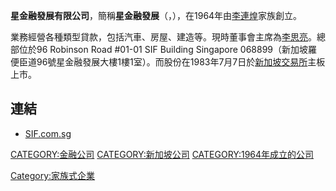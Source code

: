 '''星金融發展有限公司'''，簡稱'''星金融發展'''（'''{{lang-en|Sing Investments & Finance Limited}}'''，{{sgx|S35}}），在1964年由[[李連煌|李連煌]]家族創立。

業務經營各種類型貸款，包括汽車、房屋、建造等。現時董事會主席為[[李思亮|李思亮]]。總部位於96 Robinson Road #01-01 SIF Building Singapore 068899（新加坡羅便臣道96號星金融發展大樓1樓1室）。而股份在1983年7月7日於[[新加坡交易所|新加坡交易所]]主板上市。

==連結==
*[http://www.sif.com.sg SIF.com.sg] {{Wayback|url=http://www.sif.com.sg/ |date=20210125081731 }}

[[CATEGORY:金融公司|CATEGORY:金融公司]]
[[CATEGORY:新加坡公司|CATEGORY:新加坡公司]]
[[CATEGORY:1964年成立的公司|CATEGORY:1964年成立的公司]]
[[Category:家族式企業|Category:家族式企業]]